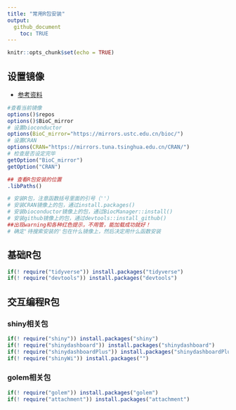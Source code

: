 ```yaml
---
title: "常用R包安装"
output: 
  github_document
    toc: TRUE
---
```


```r
knitr::opts_chunk$set(echo = TRUE)
```

## 设置镜像
- [参考资料](https://www.jianshu.com/p/51bf8e134539)

```r
#查看当前镜像
options()$repos 
options()$BioC_mirror
# 设置bioconductor
options(BioC_mirror="https://mirrors.ustc.edu.cn/bioc/")
# 设置CRAN
options(CRAN="https://mirrors.tuna.tsinghua.edu.cn/CRAN/")
# 检查是否设定完毕
getOption("BioC_mirror")
getOption("CRAN")

## 查看R包安装的位置
.libPaths()

# 安装R包，注意函数括号里面的引号（''）
# 安装CRAN镜像上的包，通过install.packages()
# 安装bioconductor镜像上的包，通过BiocManager::install()
# 安装github镜像上的包，通过devtools::install_github()
##出现warning和各种红色提示，不用管，能加载成功就好！
# 确定'待搜索安装的'包在什么镜像上，然后决定用什么函数安装
```

## 基础R包

```r
if(! require("tidyverse")) install.packages("tidyverse")
if(! require("devtools")) install.packages("devtools")
```

## 交互编程R包
### shiny相关包

```r
if(! require("shiny")) install.packages("shiny")
if(! require("shinydashboard")) install.packages("shinydashboard")
if(! require("shinydashboardPlus")) install.packages("shinydashboardPlus")
if(! require("shinyWi")) install.packages("")
```

### golem相关包

```r
if(! require("golem")) install.packages("golem")
if(! require("attachment")) install.packages("attachment")
```


```r

```


```r

```


```r

```

